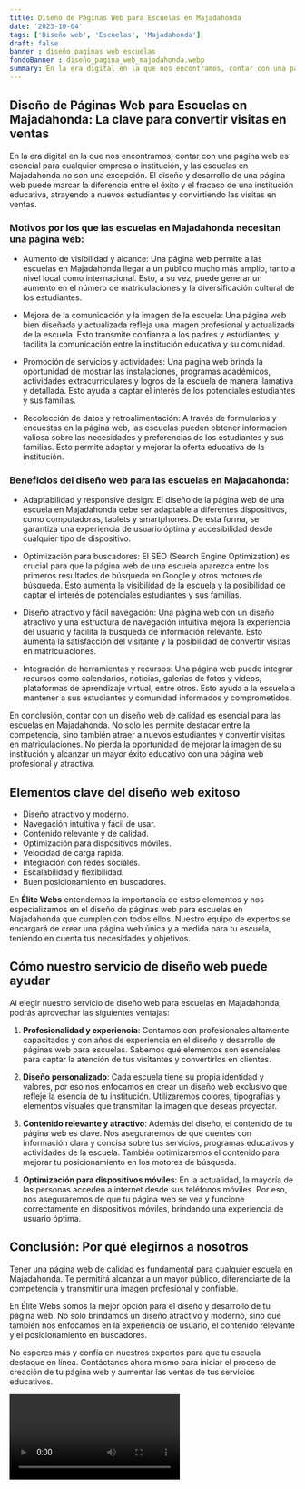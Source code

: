 ```yaml
---
title: Diseño de Páginas Web para Escuelas en Majadahonda
date: '2023-10-04'
tags: ['Diseño web', 'Escuelas', 'Majadahonda']
draft: false
banner : diseño_paginas_web_escuelas
fondoBanner : diseño_pagina_web_majadahonda.webp
summary: En la era digital en la que nos encontramos, contar con una página web es esencial para cualquier empresa o institución, y las escuelas en Majadahonda no son una excepción. El diseño y desarrollo de una página web puede marcar la diferencia entre el éxito y el fracaso de una institución educativa, atrayendo a nuevos estudiantes y convirtiendo las visitas en ventas.
---
```


## Diseño de Páginas Web para Escuelas en Majadahonda: La clave para convertir visitas en ventas

En la era digital en la que nos encontramos, contar con una página web es esencial para cualquier empresa o institución, y las escuelas en Majadahonda no son una excepción. El diseño y desarrollo de una página web puede marcar la diferencia entre el éxito y el fracaso de una institución educativa, atrayendo a nuevos estudiantes y convirtiendo las visitas en ventas.

### Motivos por los que las escuelas en Majadahonda necesitan una página web:

- Aumento de visibilidad y alcance: Una página web permite a las escuelas en Majadahonda llegar a un público mucho más amplio, tanto a nivel local como internacional. Esto, a su vez, puede generar un aumento en el número de matriculaciones y la diversificación cultural de los estudiantes.

- Mejora de la comunicación y la imagen de la escuela: Una página web bien diseñada y actualizada refleja una imagen profesional y actualizada de la escuela. Esto transmite confianza a los padres y estudiantes, y facilita la comunicación entre la institución educativa y su comunidad.

- Promoción de servicios y actividades: Una página web brinda la oportunidad de mostrar las instalaciones, programas académicos, actividades extracurriculares y logros de la escuela de manera llamativa y detallada. Esto ayuda a captar el interés de los potenciales estudiantes y sus familias.

- Recolección de datos y retroalimentación: A través de formularios y encuestas en la página web, las escuelas pueden obtener información valiosa sobre las necesidades y preferencias de los estudiantes y sus familias. Esto permite adaptar y mejorar la oferta educativa de la institución.

### Beneficios del diseño web para las escuelas en Majadahonda:

- Adaptabilidad y responsive design: El diseño de la página web de una escuela en Majadahonda debe ser adaptable a diferentes dispositivos, como computadoras, tablets y smartphones. De esta forma, se garantiza una experiencia de usuario óptima y accesibilidad desde cualquier tipo de dispositivo.

- Optimización para buscadores: El SEO (Search Engine Optimization) es crucial para que la página web de una escuela aparezca entre los primeros resultados de búsqueda en Google y otros motores de búsqueda. Esto aumenta la visibilidad de la escuela y la posibilidad de captar el interés de potenciales estudiantes y sus familias.

- Diseño atractivo y fácil navegación: Una página web con un diseño atractivo y una estructura de navegación intuitiva mejora la experiencia del usuario y facilita la búsqueda de información relevante. Esto aumenta la satisfacción del visitante y la posibilidad de convertir visitas en matriculaciones.

- Integración de herramientas y recursos: Una página web puede integrar recursos como calendarios, noticias, galerías de fotos y vídeos, plataformas de aprendizaje virtual, entre otros. Esto ayuda a la escuela a mantener a sus estudiantes y comunidad informados y comprometidos.

En conclusión, contar con un diseño web de calidad es esencial para las escuelas en Majadahonda. No solo les permite destacar entre la competencia, sino también atraer a nuevos estudiantes y convertir visitas en matriculaciones. No pierda la oportunidad de mejorar la imagen de su institución y alcanzar un mayor éxito educativo con una página web profesional y atractiva.

<GifSeo />

<Cta />

## Elementos clave del diseño web exitoso

- Diseño atractivo y moderno.
- Navegación intuitiva y fácil de usar.
- Contenido relevante y de calidad.
- Optimización para dispositivos móviles.
- Velocidad de carga rápida.
- Integración con redes sociales.
- Escalabilidad y flexibilidad.
- Buen posicionamiento en buscadores.

En **Élite Webs** entendemos la importancia de estos elementos y nos especializamos en el diseño de páginas web para escuelas en Majadahonda que cumplen con todos ellos. Nuestro equipo de expertos se encargará de crear una página web única y a medida para tu escuela, teniendo en cuenta tus necesidades y objetivos.

## Cómo nuestro servicio de diseño web puede ayudar

Al elegir nuestro servicio de diseño web para escuelas en Majadahonda, podrás aprovechar las siguientes ventajas:

1. **Profesionalidad y experiencia**: Contamos con profesionales altamente capacitados y con años de experiencia en el diseño y desarrollo de páginas web para escuelas. Sabemos qué elementos son esenciales para captar la atención de tus visitantes y convertirlos en clientes.

2. **Diseño personalizado**: Cada escuela tiene su propia identidad y valores, por eso nos enfocamos en crear un diseño web exclusivo que refleje la esencia de tu institución. Utilizaremos colores, tipografías y elementos visuales que transmitan la imagen que deseas proyectar.

3. **Contenido relevante y atractivo**: Además del diseño, el contenido de tu página web es clave. Nos aseguraremos de que cuentes con información clara y concisa sobre tus servicios, programas educativos y actividades de la escuela. También optimizaremos el contenido para mejorar tu posicionamiento en los motores de búsqueda.

4. **Optimización para dispositivos móviles**: En la actualidad, la mayoría de las personas acceden a internet desde sus teléfonos móviles. Por eso, nos aseguraremos de que tu página web se vea y funcione correctamente en dispositivos móviles, brindando una experiencia de usuario óptima.

## Conclusión: Por qué elegirnos a nosotros

Tener una página web de calidad es fundamental para cualquier escuela en Majadahonda. Te permitirá alcanzar a un mayor público, diferenciarte de la competencia y transmitir una imagen profesional y confiable.

En Élite Webs somos la mejor opción para el diseño y desarrollo de tu página web. No solo brindamos un diseño atractivo y moderno, sino que también nos enfocamos en la experiencia de usuario, el contenido relevante y el posicionamiento en buscadores.

No esperes más y confía en nuestros expertos para que tu escuela destaque en línea. Contáctanos ahora mismo para iniciar el proceso de creación de tu página web y aumentar las ventas de tus servicios educativos.

<Video />

<CtaBot job='Escuelas' city='Majadahonda'/>

<Gmaps query='Majadahonda+españa+maps' />